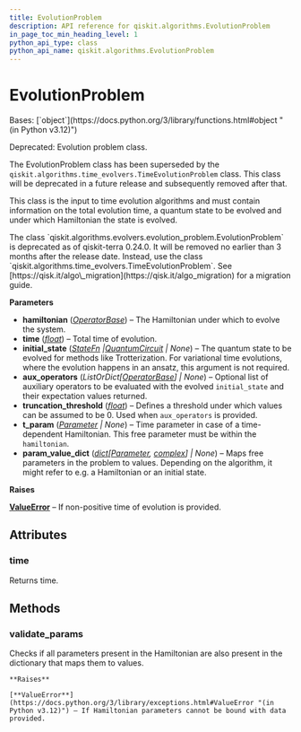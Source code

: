 ```yaml
---
title: EvolutionProblem
description: API reference for qiskit.algorithms.EvolutionProblem
in_page_toc_min_heading_level: 1
python_api_type: class
python_api_name: qiskit.algorithms.EvolutionProblem
---
```


# EvolutionProblem

<Class id="qiskit.algorithms.EvolutionProblem" isDedicatedPage={true} github="https://github.com/qiskit/qiskit/tree/stable/0.45/qiskit/algorithms/evolvers/evolution_problem.py" signature="qiskit.algorithms.EvolutionProblem(hamiltonian, time, initial_state=None, aux_operators=None, truncation_threshold=1e-12, t_param=None, param_value_dict=None)">
  Bases: [`object`](https://docs.python.org/3/library/functions.html#object "(in Python v3.12)")

  Deprecated: Evolution problem class.

  The EvolutionProblem class has been superseded by the `qiskit.algorithms.time_evolvers.TimeEvolutionProblem` class. This class will be deprecated in a future release and subsequently removed after that.

  This class is the input to time evolution algorithms and must contain information on the total evolution time, a quantum state to be evolved and under which Hamiltonian the state is evolved.

  <Admonition title="Deprecated since version 0.24.0" type="danger">
    The class `qiskit.algorithms.evolvers.evolution_problem.EvolutionProblem` is deprecated as of qiskit-terra 0.24.0. It will be removed no earlier than 3 months after the release date. Instead, use the class `qiskit.algorithms.time_evolvers.TimeEvolutionProblem`. See [https://qisk.it/algo\_migration](https://qisk.it/algo_migration) for a migration guide.
  </Admonition>

  **Parameters**

  *   **hamiltonian** ([*OperatorBase*](qiskit.opflow.OperatorBase "qiskit.opflow.OperatorBase")) – The Hamiltonian under which to evolve the system.
  *   **time** ([*float*](https://docs.python.org/3/library/functions.html#float "(in Python v3.12)")) – Total time of evolution.
  *   **initial\_state** ([*StateFn*](qiskit.opflow.state_fns.StateFn "qiskit.opflow.state_fns.StateFn")  *|*[*QuantumCircuit*](qiskit.circuit.QuantumCircuit "qiskit.circuit.QuantumCircuit") *| None*) – The quantum state to be evolved for methods like Trotterization. For variational time evolutions, where the evolution happens in an ansatz, this argument is not required.
  *   **aux\_operators** (*ListOrDict\[*[*OperatorBase*](qiskit.opflow.OperatorBase "qiskit.opflow.OperatorBase")*] | None*) – Optional list of auxiliary operators to be evaluated with the evolved `initial_state` and their expectation values returned.
  *   **truncation\_threshold** ([*float*](https://docs.python.org/3/library/functions.html#float "(in Python v3.12)")) – Defines a threshold under which values can be assumed to be 0. Used when `aux_operators` is provided.
  *   **t\_param** ([*Parameter*](qiskit.circuit.Parameter "qiskit.circuit.Parameter") *| None*) – Time parameter in case of a time-dependent Hamiltonian. This free parameter must be within the `hamiltonian`.
  *   **param\_value\_dict** ([*dict*](https://docs.python.org/3/library/stdtypes.html#dict "(in Python v3.12)")*\[*[*Parameter*](qiskit.circuit.Parameter "qiskit.circuit.Parameter")*,* [*complex*](https://docs.python.org/3/library/functions.html#complex "(in Python v3.12)")*] | None*) – Maps free parameters in the problem to values. Depending on the algorithm, it might refer to e.g. a Hamiltonian or an initial state.

  **Raises**

  [**ValueError**](https://docs.python.org/3/library/exceptions.html#ValueError "(in Python v3.12)") – If non-positive time of evolution is provided.

  ## Attributes

  ### time

  <Attribute id="qiskit.algorithms.EvolutionProblem.time">
    Returns time.
  </Attribute>

  ## Methods

  ### validate\_params

  <Function id="qiskit.algorithms.EvolutionProblem.validate_params" signature="validate_params()">
    Checks if all parameters present in the Hamiltonian are also present in the dictionary that maps them to values.

    **Raises**

    [**ValueError**](https://docs.python.org/3/library/exceptions.html#ValueError "(in Python v3.12)") – If Hamiltonian parameters cannot be bound with data provided.
  </Function>
</Class>

